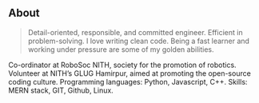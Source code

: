 ## About

> Detail-oriented, responsible, and committed engineer. Efficient in problem-solving. I love writing clean code. Being a fast learner and working under pressure are some of my golden abilities.

Co-ordinator at RoboSoc NITH, society for the promotion of robotics.
Volunteer at NITH’s GLUG Hamirpur, aimed at promoting the open-source coding culture.
Programming languages: Python, Javascript, C++.
Skills: MERN stack, GIT, Github, Linux.
